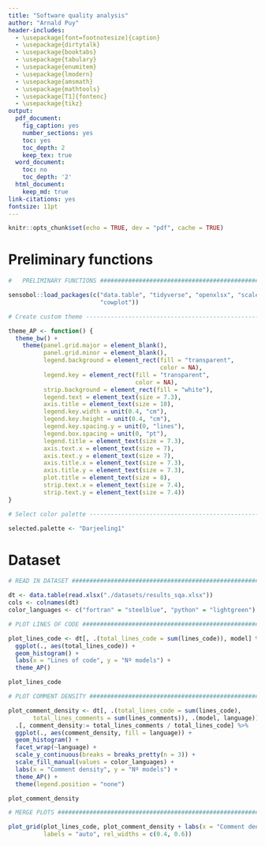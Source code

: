 ```yaml
---
title: "Software quality analysis"
author: "Arnald Puy"
header-includes:
  - \usepackage[font=footnotesize]{caption}
  - \usepackage{dirtytalk}
  - \usepackage{booktabs}
  - \usepackage{tabulary}
  - \usepackage{enumitem}
  - \usepackage{lmodern}
  - \usepackage{amsmath}
  - \usepackage{mathtools}
  - \usepackage[T1]{fontenc}
  - \usepackage{tikz}
output:
  pdf_document:
    fig_caption: yes
    number_sections: yes
    toc: yes
    toc_depth: 2
    keep_tex: true
  word_document:
    toc: no
    toc_depth: '2'
  html_document:
    keep_md: true
link-citations: yes
fontsize: 11pt
---
```


```r
knitr::opts_chunk$set(echo = TRUE, dev = "pdf", cache = TRUE)
```

\newpage

# Preliminary functions

```r

#   PRELIMINARY FUNCTIONS ######################################################

sensobol::load_packages(c("data.table", "tidyverse", "openxlsx", "scales", 
                          "cowplot"))

# Create custom theme -----------------------------------------------------------

theme_AP <- function() {
  theme_bw() +
    theme(panel.grid.major = element_blank(),
          panel.grid.minor = element_blank(),
          legend.background = element_rect(fill = "transparent",
                                           color = NA),
          legend.key = element_rect(fill = "transparent",
                                    color = NA), 
          strip.background = element_rect(fill = "white"), 
          legend.text = element_text(size = 7.3), 
          axis.title = element_text(size = 10),
          legend.key.width = unit(0.4, "cm"), 
          legend.key.height = unit(0.4, "cm"), 
          legend.key.spacing.y = unit(0, "lines"),
          legend.box.spacing = unit(0, "pt"),
          legend.title = element_text(size = 7.3), 
          axis.text.x = element_text(size = 7), 
          axis.text.y = element_text(size = 7), 
          axis.title.x = element_text(size = 7.3), 
          axis.title.y = element_text(size = 7.3),
          plot.title = element_text(size = 8),
          strip.text.x = element_text(size = 7.4), 
          strip.text.y = element_text(size = 7.4)) 
}

# Select color palette ----------------------------------------------------------

selected.palette <- "Darjeeling1"
```

# Dataset

```r

# READ IN DATASET ##############################################################

dt <- data.table(read.xlsx("./datasets/results_sqa.xlsx"))
cols <- colnames(dt)
color_languages <- c("fortran" = "steelblue", "python" = "lightgreen")
```

```r

# PLOT LINES OF CODE ###########################################################

plot_lines_code <- dt[, .(total_lines_code = sum(lines_code)), model] %>%
  ggplot(., aes(total_lines_code)) +
  geom_histogram() +
  labs(x = "Lines of code", y = "Nº models") +
  theme_AP()

plot_lines_code
```

```r

# PLOT COMMENT DENSITY #########################################################

plot_comment_density <- dt[, .(total_lines_code = sum(lines_code), 
       total_lines_comments = sum(lines_comments)), .(model, language)] %>%
  .[, comment_density:= total_lines_comments / total_lines_code] %>%
  ggplot(., aes(comment_density, fill = language)) + 
  geom_histogram() +
  facet_wrap(~language) +
  scale_y_continuous(breaks = breaks_pretty(n = 3)) +
  scale_fill_manual(values = color_languages) +
  labs(x = "Comment density", y = "Nº models") +
  theme_AP() + 
  theme(legend.position = "none")

plot_comment_density
```

```r

# MERGE PLOTS ##################################################################

plot_grid(plot_lines_code, plot_comment_density + labs(x = "Comment density", y  = ""), 
          labels = "auto", rel_widths = c(0.4, 0.6))
```